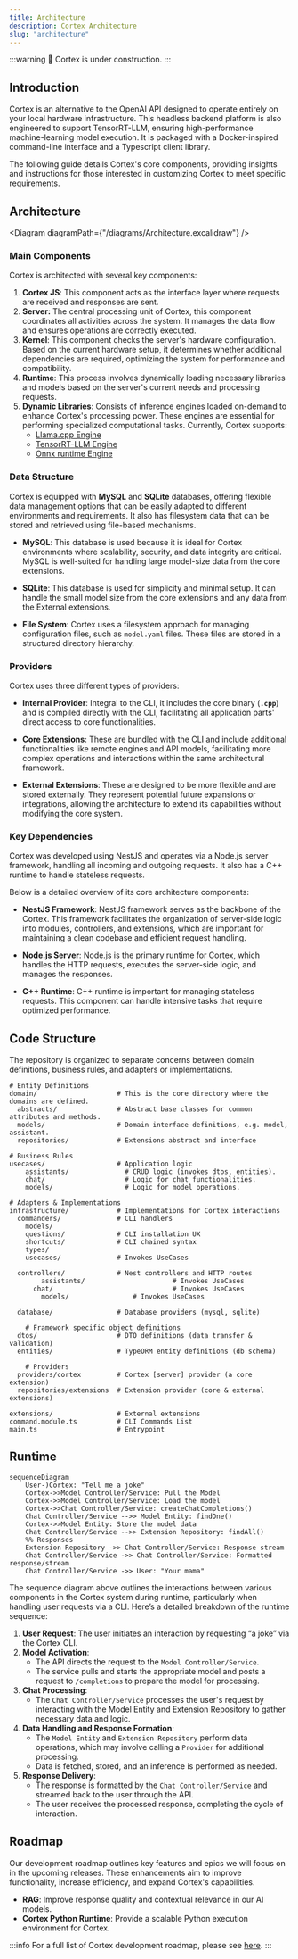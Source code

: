 ```yaml
---
title: Architecture
description: Cortex Architecture
slug: "architecture"
---
```


:::warning
🚧 Cortex is under construction.
:::

## Introduction

Cortex is an alternative to the OpenAI API designed to operate entirely on your local hardware infrastructure. This headless backend platform is also engineered to support TensorRT-LLM, ensuring high-performance machine-learning model execution. It is packaged with a Docker-inspired command-line interface and a Typescript client library.

The following guide details Cortex's core components, providing insights and instructions for those interested in customizing Cortex to meet specific requirements.

## Architecture


<Diagram diagramPath={"/diagrams/Architecture.excalidraw"} />

### Main Components

Cortex is architected with several key components:

1. **Cortex JS**: This component acts as the interface layer where requests are received and responses are sent.
2. **Server:** The central processing unit of Cortex, this component coordinates all activities across the system. It manages the data flow and ensures operations are correctly executed.
3. **Kernel**: This component checks the server's hardware configuration. Based on the current hardware setup, it determines whether additional dependencies are required, optimizing the system for performance and compatibility.
4. **Runtime**: This process involves dynamically loading necessary libraries and models based on the server's current needs and processing requests.
5. **Dynamic Libraries**: Consists of inference engines loaded on-demand to enhance Cortex's processing power. These engines are essential for performing specialized computational tasks. Currently, Cortex supports:
   - [Llama.cpp Engine](/docs/cortex-llamacpp)
   - [TensorRT-LLM Engine](/docs/cortex-tensorrt-llm)
   - [Onnx runtime Engine](/docs/cortex-onnx)

### Data Structure

Cortex is equipped with **MySQL** and **SQLite** databases, offering flexible data management options that can be easily adapted to different environments and requirements. It also has filesystem data that can be stored and retrieved using file-based mechanisms.

- **MySQL**: This database is used because it is ideal for Cortex environments where scalability, security, and data integrity are critical. MySQL is well-suited for handling large model-size data from the core extensions.

- **SQLite**: This database is used for simplicity and minimal setup. It can handle the small model size from the core extensions and any data from the External extensions.

- **File System**: Cortex uses a filesystem approach for managing configuration files, such as `model.yaml` files. These files are stored in a structured directory hierarchy.

### Providers
Cortex uses three different types of providers:

- **Internal Provider**: Integral to the CLI, it includes the core binary (**`.cpp`**) and is compiled directly with the CLI, facilitating all application parts' direct access to core functionalities.

- **Core Extensions**: These are bundled with the CLI and include additional functionalities like remote engines and API models, facilitating more complex operations and interactions within the same architectural framework.

- **External Extensions**: These are designed to be more flexible and are stored externally. They represent potential future expansions or integrations, allowing the architecture to extend its capabilities without modifying the core system.

### Key Dependencies

Cortex was developed using NestJS and operates via a Node.js server framework, handling all incoming and outgoing requests. It also has a C++ runtime to handle stateless requests.

Below is a detailed overview of its core architecture components:

- **NestJS Framework**: NestJS framework serves as the backbone of the Cortex. This framework facilitates the organization of server-side logic into modules, controllers, and extensions, which are important for maintaining a clean codebase and efficient request handling.

- **Node.js Server**: Node.js is the primary runtime for Cortex, which handles the HTTP requests, executes the server-side logic, and manages the responses.

- **C++ Runtime**: C++ runtime is important for managing stateless requests. This component can handle intensive tasks that require optimized performance.

## Code Structure

The repository is organized to separate concerns between domain definitions, business rules, and adapters or implementations.

```
# Entity Definitions
domain/                    # This is the core directory where the domains are defined.
  abstracts/               # Abstract base classes for common attributes and methods.
  models/                  # Domain interface definitions, e.g. model, assistant.
  repositories/            # Extensions abstract and interface

# Business Rules
usecases/                  # Application logic
	assistants/              # CRUD logic (invokes dtos, entities).
	chat/                    # Logic for chat functionalities.
	models/                  # Logic for model operations.

# Adapters & Implementations
infrastructure/            # Implementations for Cortex interactions
  commanders/              # CLI handlers
    models/
    questions/             # CLI installation UX
    shortcuts/             # CLI chained syntax
    types/
    usecases/              # Invokes UseCases

  controllers/             # Nest controllers and HTTP routes
		assistants/						 # Invokes UseCases
	  chat/     						 # Invokes UseCases
		models/                # Invokes UseCases

  database/                # Database providers (mysql, sqlite)

	# Framework specific object definitions
  dtos/                    # DTO definitions (data transfer & validation)
  entities/                # TypeORM entity definitions (db schema)

	# Providers
  providers/cortex         # Cortex [server] provider (a core extension)
  repositories/extensions  # Extension provider (core & external extensions)

extensions/                # External extensions
command.module.ts          # CLI Commands List
main.ts                    # Entrypoint

```

## Runtime
```mermaid
sequenceDiagram
    User-)Cortex: "Tell me a joke"
    Cortex->>Model Controller/Service: Pull the Model
    Cortex->>Model Controller/Service: Load the model
    Cortex->>Chat Controller/Service: createChatCompletions()
    Chat Controller/Service -->> Model Entity: findOne()
    Cortex->>Model Entity: Store the model data
    Chat Controller/Service -->> Extension Repository: findAll()
    %% Responses
    Extension Repository ->> Chat Controller/Service: Response stream
    Chat Controller/Service ->> Chat Controller/Service: Formatted response/stream
    Chat Controller/Service ->> User: "Your mama"
```

The sequence diagram above outlines the interactions between various components in the Cortex system during runtime, particularly when handling user requests via a CLI. Here’s a detailed breakdown of the runtime sequence:

1. **User Request**: The user initiates an interaction by requesting “a joke” via the Cortex CLI.
2. **Model Activation**:
   - The API directs the request to the `Model Controller/Service`.
   - The service pulls and starts the appropriate model and posts a request to `/completions` to prepare the model for processing.
3. **Chat Processing**:
   - The `Chat Controller/Service` processes the user's request by interacting with the Model Entity and Extension Repository to gather necessary data and logic.
4. **Data Handling and Response Formation**:
   - The `Model Entity` and `Extension Repository` perform data operations, which may involve calling a `Provider` for additional processing.
   - Data is fetched, stored, and an inference is performed as needed.
5. **Response Delivery**:
   - The response is formatted by the `Chat Controller/Service` and streamed back to the user through the API.
   - The user receives the processed response, completing the cycle of interaction.

## Roadmap

Our development roadmap outlines key features and epics we will focus on in the upcoming releases. These enhancements aim to improve functionality, increase efficiency, and expand Cortex's capabilities.

- **RAG**: Improve response quality and contextual relevance in our AI models.
- **Cortex Python Runtime**: Provide a scalable Python execution environment for Cortex.

:::info
For a full list of Cortex development roadmap, please see [here](https://discord.com/channels/1107178041848909847/1230770299730001941).
:::
